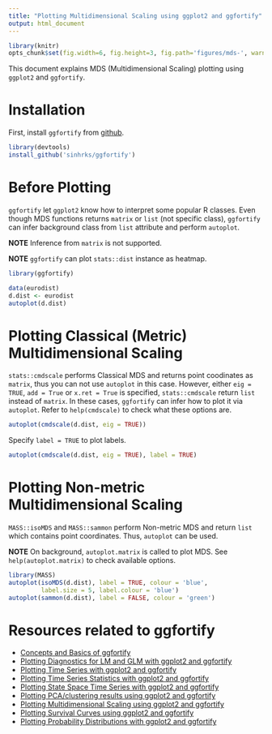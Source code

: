 ```yaml
---
title: "Plotting Multidimensional Scaling using ggplot2 and ggfortify"
output: html_document
---
```


```r
library(knitr)
opts_chunk$set(fig.width=6, fig.height=3, fig.path='figures/mds-', warning=FALSE)
```

This document explains MDS (Multidimensional Scaling)  plotting using `ggplot2` and `ggfortify`. 

# Installation

First, install `ggfortify` from [github](https://github.com/sinhrks/ggfortify).

```r
library(devtools)
install_github('sinhrks/ggfortify')
```

# Before Plotting

`ggfortify` let `ggplot2` know how to interpret some popular R classes. Even though MDS functions returns `matrix` or `list` (not specific class), `ggfortify` can infer background class from `list` attribute and perform `autoplot`.

**NOTE** Inference from `matrix` is not supported.

**NOTE** `ggfortify` can plot `stats::dist` instance as heatmap.

```r
library(ggfortify)

data(eurodist)
d.dist <- eurodist
autoplot(d.dist)
```

# Plotting Classical (Metric) Multidimensional Scaling

`stats::cmdscale` performs Classical MDS and returns point coodinates as `matrix`, thus you can not use `autoplot` in this case. However, either `eig = TRUE`, `add = True` or `x.ret = True` is specified, `stats::cmdscale` return `list` instead of `matrix`. In these cases, `ggfortify` can infer how to plot it via `autoplot`. Refer to `help(cmdscale)` to check what these options are.

```r
autoplot(cmdscale(d.dist, eig = TRUE))
```

Specify `label = TRUE` to plot labels.

```r
autoplot(cmdscale(d.dist, eig = TRUE), label = TRUE)
```

# Plotting Non-metric Multidimensional Scaling

`MASS::isoMDS` and `MASS::sammon` perform Non-metric MDS and return `list` which contains point coordinates. Thus, `autoplot` can be used.

**NOTE** On background, `autoplot.matrix` is called to plot MDS. See `help(autoplot.matrix)` to check available options.

```r
library(MASS)
autoplot(isoMDS(d.dist), label = TRUE, colour = 'blue',
         label.size = 5, label.colour = 'blue')
autoplot(sammon(d.dist), label = FALSE, colour = 'green')
```

# Resources related to ggfortify

* [Concepts and Basics of ggfortify](http://rpubs.com/sinhrks/basics)
* [Plotting Diagnostics for LM and GLM with ggplot2 and ggfortify](http://rpubs.com/sinhrks/plot_lm)
* [Plotting Time Series with ggplot2 and ggfortify](http://rpubs.com/sinhrks/plot_ts)
* [Plotting Time Series Statistics with ggplot2 and ggfortify](http://rpubs.com/sinhrks/plot_tsstats)
* [Plotting State Space Time Series with ggplot2 and ggfortify](http://rpubs.com/sinhrks/plot_ts_dlm)
* [Plotting PCA/clustering results using ggplot2 and ggfortify](http://rpubs.com/sinhrks/plot_pca)
* [Plotting Multidimensional Scaling using ggplot2 and ggfortify](http://rpubs.com/sinhrks/plot_mds)
* [Plotting Survival Curves using ggplot2 and ggfortify](http://rpubs.com/sinhrks/plot_surv)
* [Plotting Probability Distributions with ggplot2 and ggfortify](http://rpubs.com/sinhrks/plot_dist)
 
 　
